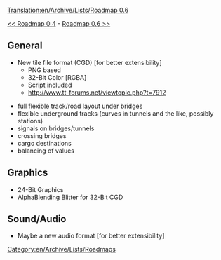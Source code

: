 [[Translation:en/Archive/Lists/Roadmap 0.6]]
[[Category:en/Archive/Lists/Roadmaps]]

[[en/Roadmap 0.4|<< Roadmap 0.4]] - [[en/Archive/Lists/Roadmap 0.6|Roadmap 0.6 >>]]

== General ==

* New tile file format (CGD) [for better extensibility]
** PNG based
** 32-Bit Color [RGBA]
** Script included
** http://www.tt-forums.net/viewtopic.php?t=7912

*full flexible track/road layout under bridges
*flexible underground tracks (curves in tunnels and the like, possibly stations)
*signals on bridges/tunnels
*crossing bridges
*cargo destinations
*balancing of values

== Graphics ==

* 24-Bit Graphics
* AlphaBlending Blitter for 32-Bit CGD

== Sound/Audio ==

* Maybe a new audio format [for better extensibility]
